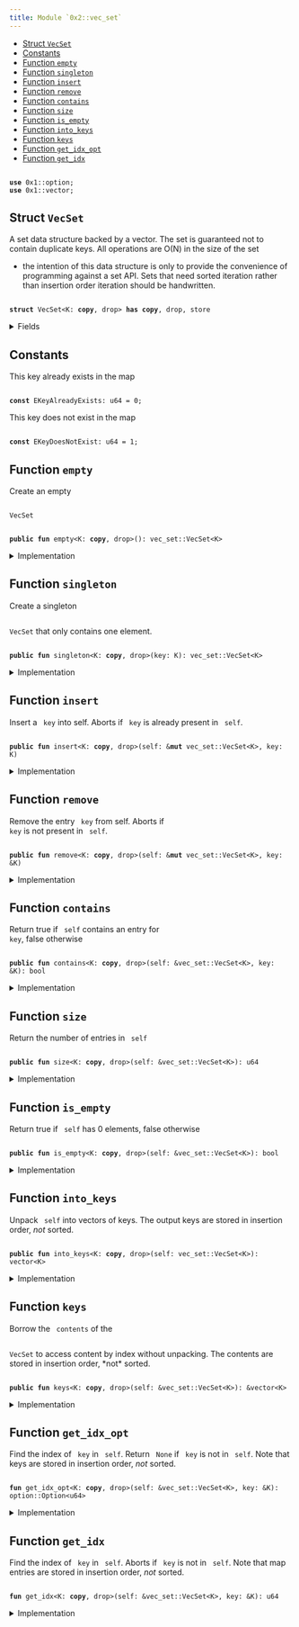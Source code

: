 ```yaml
---
title: Module `0x2::vec_set`
---
```




-  [Struct `VecSet`](#0x2_vec_set_VecSet)
-  [Constants](#@Constants_0)
-  [Function `empty`](#0x2_vec_set_empty)
-  [Function `singleton`](#0x2_vec_set_singleton)
-  [Function `insert`](#0x2_vec_set_insert)
-  [Function `remove`](#0x2_vec_set_remove)
-  [Function `contains`](#0x2_vec_set_contains)
-  [Function `size`](#0x2_vec_set_size)
-  [Function `is_empty`](#0x2_vec_set_is_empty)
-  [Function `into_keys`](#0x2_vec_set_into_keys)
-  [Function `keys`](#0x2_vec_set_keys)
-  [Function `get_idx_opt`](#0x2_vec_set_get_idx_opt)
-  [Function `get_idx`](#0x2_vec_set_get_idx)


<pre><code>
<b>use</b> <Link href="../move-stdlib/option#0x1_option">0x1::option</Link>;
<b>use</b> <Link href="../move-stdlib/vector#0x1_vector">0x1::vector</Link>;
</code></pre>



<Link id="0x2_vec_set_VecSet"></Link>

## Struct `VecSet`

A set data structure backed by a vector. The set is guaranteed not to
contain duplicate keys. All operations are O(N) in the size of the set
- the intention of this data structure is only to provide the convenience
of programming against a set API. Sets that need sorted iteration rather
than insertion order iteration should be handwritten.


<pre><code>
<b>struct</b> <Link href="../iota-framework/vec_set#0x2_vec_set_VecSet">VecSet</Link>&lt;K: <b>copy</b>, drop&gt; <b>has</b> <b>copy</b>, drop, store
</code></pre>



<details>
<summary>Fields</summary>


<dl>
<dt>
<code>
contents: <Link href="../move-stdlib/vector#0x1_vector">vector</Link>&lt;K&gt;</code>
</dt>
<dd>

</dd>
</dl>


</details>

<Link id="@Constants_0"></Link>

## Constants


<Link id="0x2_vec_set_EKeyAlreadyExists"></Link>

This key already exists in the map


<pre><code>
<b>const</b> <Link href="../iota-framework/vec_set#0x2_vec_set_EKeyAlreadyExists">EKeyAlreadyExists</Link>: u64 = 0;
</code></pre>



<Link id="0x2_vec_set_EKeyDoesNotExist"></Link>

This key does not exist in the map


<pre><code>
<b>const</b> <Link href="../iota-framework/vec_set#0x2_vec_set_EKeyDoesNotExist">EKeyDoesNotExist</Link>: u64 = 1;
</code></pre>



<Link id="0x2_vec_set_empty"></Link>

## Function `empty`

Create an empty <code>
<Link href="../iota-framework/vec_set#0x2_vec_set_VecSet">VecSet</Link></code>


<pre><code>
<b>public</b> <b>fun</b> <Link href="../iota-framework/vec_set#0x2_vec_set_empty">empty</Link>&lt;K: <b>copy</b>, drop&gt;(): <Link href="../iota-framework/vec_set#0x2_vec_set_VecSet">vec_set::VecSet</Link>&lt;K&gt;
</code></pre>



<details>
<summary>Implementation</summary>


<pre><code>
<b>public</b> <b>fun</b> <Link href="../iota-framework/vec_set#0x2_vec_set_empty">empty</Link>&lt;K: <b>copy</b> + drop&gt;(): <Link href="../iota-framework/vec_set#0x2_vec_set_VecSet">VecSet</Link>&lt;K&gt; \{
    <Link href="../iota-framework/vec_set#0x2_vec_set_VecSet">VecSet</Link> \{ contents: <Link href="../move-stdlib/vector#0x1_vector">vector</Link>[] }
}
</code></pre>



</details>

<Link id="0x2_vec_set_singleton"></Link>

## Function `singleton`

Create a singleton <code>
<Link href="../iota-framework/vec_set#0x2_vec_set_VecSet">VecSet</Link></code> that only contains one element.


<pre><code>
<b>public</b> <b>fun</b> <Link href="../iota-framework/vec_set#0x2_vec_set_singleton">singleton</Link>&lt;K: <b>copy</b>, drop&gt;(key: K): <Link href="../iota-framework/vec_set#0x2_vec_set_VecSet">vec_set::VecSet</Link>&lt;K&gt;
</code></pre>



<details>
<summary>Implementation</summary>


<pre><code>
<b>public</b> <b>fun</b> <Link href="../iota-framework/vec_set#0x2_vec_set_singleton">singleton</Link>&lt;K: <b>copy</b> + drop&gt;(key: K): <Link href="../iota-framework/vec_set#0x2_vec_set_VecSet">VecSet</Link>&lt;K&gt; \{
    <Link href="../iota-framework/vec_set#0x2_vec_set_VecSet">VecSet</Link> \{ contents: <Link href="../move-stdlib/vector#0x1_vector">vector</Link>[key] }
}
</code></pre>



</details>

<Link id="0x2_vec_set_insert"></Link>

## Function `insert`

Insert a <code>
key</code> into self.
Aborts if <code>
key</code> is already present in <code>
self</code>.


<pre><code>
<b>public</b> <b>fun</b> <Link href="../iota-framework/vec_set#0x2_vec_set_insert">insert</Link>&lt;K: <b>copy</b>, drop&gt;(self: &<b>mut</b> <Link href="../iota-framework/vec_set#0x2_vec_set_VecSet">vec_set::VecSet</Link>&lt;K&gt;, key: K)
</code></pre>



<details>
<summary>Implementation</summary>


<pre><code>
<b>public</b> <b>fun</b> <Link href="../iota-framework/vec_set#0x2_vec_set_insert">insert</Link>&lt;K: <b>copy</b> + drop&gt;(self: &<b>mut</b> <Link href="../iota-framework/vec_set#0x2_vec_set_VecSet">VecSet</Link>&lt;K&gt;, key: K) \{
    <b>assert</b>!(!self.<Link href="../iota-framework/vec_set#0x2_vec_set_contains">contains</Link>(&key), <Link href="../iota-framework/vec_set#0x2_vec_set_EKeyAlreadyExists">EKeyAlreadyExists</Link>);
    self.contents.push_back(key)
}
</code></pre>



</details>

<Link id="0x2_vec_set_remove"></Link>

## Function `remove`

Remove the entry <code>
key</code> from self. Aborts if <code>
key</code> is not present in <code>
self</code>.


<pre><code>
<b>public</b> <b>fun</b> <Link href="../iota-framework/vec_set#0x2_vec_set_remove">remove</Link>&lt;K: <b>copy</b>, drop&gt;(self: &<b>mut</b> <Link href="../iota-framework/vec_set#0x2_vec_set_VecSet">vec_set::VecSet</Link>&lt;K&gt;, key: &K)
</code></pre>



<details>
<summary>Implementation</summary>


<pre><code>
<b>public</b> <b>fun</b> <Link href="../iota-framework/vec_set#0x2_vec_set_remove">remove</Link>&lt;K: <b>copy</b> + drop&gt;(self: &<b>mut</b> <Link href="../iota-framework/vec_set#0x2_vec_set_VecSet">VecSet</Link>&lt;K&gt;, key: &K) \{
    <b>let</b> idx = <Link href="../iota-framework/vec_set#0x2_vec_set_get_idx">get_idx</Link>(self, key);
    self.contents.<Link href="../iota-framework/vec_set#0x2_vec_set_remove">remove</Link>(idx);
}
</code></pre>



</details>

<Link id="0x2_vec_set_contains"></Link>

## Function `contains`

Return true if <code>
self</code> contains an entry for <code>
key</code>, false otherwise


<pre><code>
<b>public</b> <b>fun</b> <Link href="../iota-framework/vec_set#0x2_vec_set_contains">contains</Link>&lt;K: <b>copy</b>, drop&gt;(self: &<Link href="../iota-framework/vec_set#0x2_vec_set_VecSet">vec_set::VecSet</Link>&lt;K&gt;, key: &K): bool
</code></pre>



<details>
<summary>Implementation</summary>


<pre><code>
<b>public</b> <b>fun</b> <Link href="../iota-framework/vec_set#0x2_vec_set_contains">contains</Link>&lt;K: <b>copy</b> + drop&gt;(self: &<Link href="../iota-framework/vec_set#0x2_vec_set_VecSet">VecSet</Link>&lt;K&gt;, key: &K): bool \{
    <Link href="../iota-framework/vec_set#0x2_vec_set_get_idx_opt">get_idx_opt</Link>(self, key).is_some()
}
</code></pre>



</details>

<Link id="0x2_vec_set_size"></Link>

## Function `size`

Return the number of entries in <code>
self</code>


<pre><code>
<b>public</b> <b>fun</b> <Link href="../iota-framework/vec_set#0x2_vec_set_size">size</Link>&lt;K: <b>copy</b>, drop&gt;(self: &<Link href="../iota-framework/vec_set#0x2_vec_set_VecSet">vec_set::VecSet</Link>&lt;K&gt;): u64
</code></pre>



<details>
<summary>Implementation</summary>


<pre><code>
<b>public</b> <b>fun</b> <Link href="../iota-framework/vec_set#0x2_vec_set_size">size</Link>&lt;K: <b>copy</b> + drop&gt;(self: &<Link href="../iota-framework/vec_set#0x2_vec_set_VecSet">VecSet</Link>&lt;K&gt;): u64 \{
    self.contents.length()
}
</code></pre>



</details>

<Link id="0x2_vec_set_is_empty"></Link>

## Function `is_empty`

Return true if <code>
self</code> has 0 elements, false otherwise


<pre><code>
<b>public</b> <b>fun</b> <Link href="../iota-framework/vec_set#0x2_vec_set_is_empty">is_empty</Link>&lt;K: <b>copy</b>, drop&gt;(self: &<Link href="../iota-framework/vec_set#0x2_vec_set_VecSet">vec_set::VecSet</Link>&lt;K&gt;): bool
</code></pre>



<details>
<summary>Implementation</summary>


<pre><code>
<b>public</b> <b>fun</b> <Link href="../iota-framework/vec_set#0x2_vec_set_is_empty">is_empty</Link>&lt;K: <b>copy</b> + drop&gt;(self: &<Link href="../iota-framework/vec_set#0x2_vec_set_VecSet">VecSet</Link>&lt;K&gt;): bool \{
    <Link href="../iota-framework/vec_set#0x2_vec_set_size">size</Link>(self) == 0
}
</code></pre>



</details>

<Link id="0x2_vec_set_into_keys"></Link>

## Function `into_keys`

Unpack <code>
self</code> into vectors of keys.
The output keys are stored in insertion order, *not* sorted.


<pre><code>
<b>public</b> <b>fun</b> <Link href="../iota-framework/vec_set#0x2_vec_set_into_keys">into_keys</Link>&lt;K: <b>copy</b>, drop&gt;(self: <Link href="../iota-framework/vec_set#0x2_vec_set_VecSet">vec_set::VecSet</Link>&lt;K&gt;): <Link href="../move-stdlib/vector#0x1_vector">vector</Link>&lt;K&gt;
</code></pre>



<details>
<summary>Implementation</summary>


<pre><code>
<b>public</b> <b>fun</b> <Link href="../iota-framework/vec_set#0x2_vec_set_into_keys">into_keys</Link>&lt;K: <b>copy</b> + drop&gt;(self: <Link href="../iota-framework/vec_set#0x2_vec_set_VecSet">VecSet</Link>&lt;K&gt;): <Link href="../move-stdlib/vector#0x1_vector">vector</Link>&lt;K&gt; \{
    <b>let</b> <Link href="../iota-framework/vec_set#0x2_vec_set_VecSet">VecSet</Link> \{ contents } = self;
    contents
}
</code></pre>



</details>

<Link id="0x2_vec_set_keys"></Link>

## Function `keys`

Borrow the <code>
contents</code> of the <code>
<Link href="../iota-framework/vec_set#0x2_vec_set_VecSet">VecSet</Link></code> to access content by index
without unpacking. The contents are stored in insertion order,
*not* sorted.


<pre><code>
<b>public</b> <b>fun</b> <Link href="../iota-framework/vec_set#0x2_vec_set_keys">keys</Link>&lt;K: <b>copy</b>, drop&gt;(self: &<Link href="../iota-framework/vec_set#0x2_vec_set_VecSet">vec_set::VecSet</Link>&lt;K&gt;): &<Link href="../move-stdlib/vector#0x1_vector">vector</Link>&lt;K&gt;
</code></pre>



<details>
<summary>Implementation</summary>


<pre><code>
<b>public</b> <b>fun</b> <Link href="../iota-framework/vec_set#0x2_vec_set_keys">keys</Link>&lt;K: <b>copy</b> + drop&gt;(self: &<Link href="../iota-framework/vec_set#0x2_vec_set_VecSet">VecSet</Link>&lt;K&gt;): &<Link href="../move-stdlib/vector#0x1_vector">vector</Link>&lt;K&gt; \{
    &self.contents
}
</code></pre>



</details>

<Link id="0x2_vec_set_get_idx_opt"></Link>

## Function `get_idx_opt`

Find the index of <code>
key</code> in <code>
self</code>. Return <code>
None</code> if <code>
key</code> is not in <code>
self</code>.
Note that keys are stored in insertion order, *not* sorted.


<pre><code>
<b>fun</b> <Link href="../iota-framework/vec_set#0x2_vec_set_get_idx_opt">get_idx_opt</Link>&lt;K: <b>copy</b>, drop&gt;(self: &<Link href="../iota-framework/vec_set#0x2_vec_set_VecSet">vec_set::VecSet</Link>&lt;K&gt;, key: &K): <Link href="../move-stdlib/option#0x1_option_Option">option::Option</Link>&lt;u64&gt;
</code></pre>



<details>
<summary>Implementation</summary>


<pre><code>
<b>fun</b> <Link href="../iota-framework/vec_set#0x2_vec_set_get_idx_opt">get_idx_opt</Link>&lt;K: <b>copy</b> + drop&gt;(self: &<Link href="../iota-framework/vec_set#0x2_vec_set_VecSet">VecSet</Link>&lt;K&gt;, key: &K): Option&lt;u64&gt; \{
    <b>let</b> <b>mut</b> i = 0;
    <b>let</b> n = <Link href="../iota-framework/vec_set#0x2_vec_set_size">size</Link>(self);
    <b>while</b> (i &lt; n) \{
        <b>if</b> (&self.contents[i] == key) \{
            <b>return</b> <Link href="../move-stdlib/option#0x1_option_some">option::some</Link>(i)
        };
        i = i + 1;
    };
    <Link href="../move-stdlib/option#0x1_option_none">option::none</Link>()
}
</code></pre>



</details>

<Link id="0x2_vec_set_get_idx"></Link>

## Function `get_idx`

Find the index of <code>
key</code> in <code>
self</code>. Aborts if <code>
key</code> is not in <code>
self</code>.
Note that map entries are stored in insertion order, *not* sorted.


<pre><code>
<b>fun</b> <Link href="../iota-framework/vec_set#0x2_vec_set_get_idx">get_idx</Link>&lt;K: <b>copy</b>, drop&gt;(self: &<Link href="../iota-framework/vec_set#0x2_vec_set_VecSet">vec_set::VecSet</Link>&lt;K&gt;, key: &K): u64
</code></pre>



<details>
<summary>Implementation</summary>


<pre><code>
<b>fun</b> <Link href="../iota-framework/vec_set#0x2_vec_set_get_idx">get_idx</Link>&lt;K: <b>copy</b> + drop&gt;(self: &<Link href="../iota-framework/vec_set#0x2_vec_set_VecSet">VecSet</Link>&lt;K&gt;, key: &K): u64 \{
    <b>let</b> idx_opt = <Link href="../iota-framework/vec_set#0x2_vec_set_get_idx_opt">get_idx_opt</Link>(self, key);
    <b>assert</b>!(idx_opt.is_some(), <Link href="../iota-framework/vec_set#0x2_vec_set_EKeyDoesNotExist">EKeyDoesNotExist</Link>);
    idx_opt.destroy_some()
}
</code></pre>



</details>
